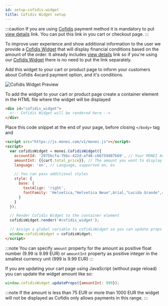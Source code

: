 ```yaml
---
id: setup-cofidis-widget
title: Cofidis Widget setup
---
```


:::caution
If you are using [Cofidis](../payment-methods/cofidis.mdx) payment method it is mandatory to put [view details](https://monei.com/cofidis/) link. You can put this link in you cart or checkout page.
:::

To improve user experience and show additional information to the user we provide a [Cofidis Widget](monei-js/reference.md#cofidiswidget-component) that will display financial conditions based on the amount of the order. It already includes [view details](https://monei.com/cofidis/) link so if you're using our [Cofidis Widget](monei-js/reference.md#cofidiswidget-component) there is no need to put the link separately.

Add this widget to your cart or product page to inform your customers about Cofidis 4xcard payment option, and it's conditions.

![Cofidis Widget Preview](/img/cofidis-widget-preview.jpg)

To add the widget to your cart or product page create a container element in the HTML file where the widget will be displayed

```html
<div id="cofidis_widget">
  <!-- Cofidis Widget will be rendered here -->
</div>
```

Place this code snippet at the end of your page, before closing `</body>` tag and

```html
<script src="https://js.monei.com/v1/monei.js"></script>
<script>
  var cofidisWidget = monei.CofidisWidget({
    accountId: '2975bcfa-7bbc-422d-af48-c66759d87b69', // Your MONEI Account ID
    amountInt: {{cart.total_price}}, // The amount you want to display in cents
    language: 'en', // Language, supported en, es

    // You can pass additional styles
    style: {
      base: {
        textAlign: 'right',
        fontFamily: 'Helvetica,"Helvetica Neue",Arial,"Lucida Grande",sans-serif'
      }
    }
  });

  // Render Cofidis Widget to the container element
  cofidisWidget.render('#cofidis_widget');

  // Assign a global variable to cofidisWidget so you can update props later
  window.cofidisWidget = cofidisWidget;
</script>
```

:::note
You can specify `amount` property for the amount as positive float number (9.99 is 9.99 EUR) or `amountInt` property as positive integer in the smallest currency unit (999 is 9.99 EUR)
:::

If you are updating your cart page using JavaScript (without page reload) you can update the widget amount like so:

```javascript
window.cofidisWidget.updateProps({amountInt: 999});
```

:::note
If the amount is less than 75 EUR or more than 1000 EUR the widget will not be displayed as Cofidis only allows payments in this range.
:::
